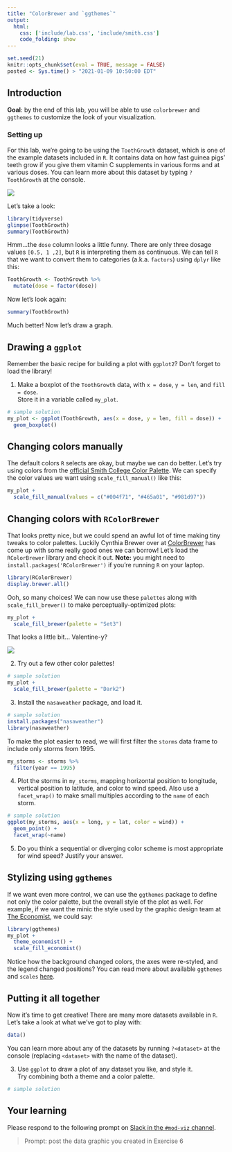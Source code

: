 ```yaml
---
title: "ColorBrewer and `ggthemes`"
output: 
  html:
    css: ['include/lab.css', 'include/smith.css']
    code_folding: show
---
```


```r
set.seed(21)
knitr::opts_chunk$set(eval = TRUE, message = FALSE)
posted <- Sys.time() > "2021-01-09 10:50:00 EDT"
```

## Introduction

**Goal**: by the end of this lab, you will be able to use `colorbrewer` and `ggthemes` to customize the look of your visualization.

### Setting up
For this lab, we're going to be using the `ToothGrowth` dataset, which is one of the example datasets included in `R`. It contains data on how fast guinea pigs' teeth grow if you give them vitamin C supplements in various forms and at various doses. You can learn more about this dataset by typing `?ToothGrowth` at the console.

![](gfx/guinea-pigs.jpg)

Let's take a look:

```r
library(tidyverse)
glimpse(ToothGrowth)
summary(ToothGrowth)
```

Hmm...the `dose` column looks a little funny. There are only three dosage values `[0.5, 1 ,2]`, but `R` is interpreting them as continuous. We can tell `R` that we want to convert them to categories (a.k.a. `factors`) using `dplyr` like this:

```r
ToothGrowth <- ToothGrowth %>%
  mutate(dose = factor(dose))
```

Now let's look again:
```r
summary(ToothGrowth)
```

Much better! Now let's draw a graph.

## Drawing a `ggplot`
Remember the basic recipe for building a plot with `ggplot2`? Don't forget to load the library!

1. Make a boxplot of the `ToothGrowth` data, with `x = dose`, `y = len`, and `fill = dose`.<br/> Store it in a variable called `my_plot`.

```r
# sample solution
my_plot <- ggplot(ToothGrowth, aes(x = dose, y = len, fill = dose)) + 
  geom_boxplot()
```

## Changing colors manually

The default colors `R` selects are okay, but maybe we can do better. Let's try using colors from the [official Smith College Color Palette](https://www.smith.edu/about-smith/interactive-style-guide/color-palette). We can specify the color values we want using `scale_fill_manual()` like this:

```r
my_plot + 
  scale_fill_manual(values = c("#004f71", "#465a01", "#981d97"))
```

## Changing colors with `RColorBrewer`

That looks pretty nice, but we could spend an awful lot of time making tiny tweaks to color palettes. Luckily Cynthia Brewer over at [ColorBrewer](http://colorbrewer2.org) has come up with some really good ones we can borrow! Let's load the `RColorBrewer` library and check it out. **Note:** you might need to `install.packages('RColorBrewer')` if you're running `R` on your laptop.

```r
library(RColorBrewer)
display.brewer.all()
```

Ooh, so many choices! We can now use these `palettes` along with `scale_fill_brewer()` to make perceptually-optimized plots:

```r
my_plot + 
  scale_fill_brewer(palette = "Set3")
```

That looks a little bit... Valentine-y?

![](gfx/hearts.jpg)

2. Try out a few other color palettes!
```r
# sample solution
my_plot + 
  scale_fill_brewer(palette = "Dark2")
```

3. Install the `nasaweather` package, and load it. 

```r
# sample solution
install.packages("nasaweather")
library(nasaweather)
```

To make the plot easier to read, we will first filter the `storms` data frame to include only storms from 1995. 

```r
my_storms <- storms %>%
  filter(year == 1995)
```

4. Plot the storms in `my_storms`, mapping horizontal position to longitude, vertical position to latitude, and color to wind speed. Also use a `facet_wrap()` to make small multiples according to the `name` of each storm. 

```r
# sample solution
ggplot(my_storms, aes(x = long, y = lat, color = wind)) + 
  geom_point() + 
  facet_wrap(~name)
```

5. Do you think a sequential or diverging color scheme is most appropriate for wind speed? Justify your answer. 

## Stylizing using `ggthemes`

If we want even more control, we can use the `ggthemes` package to define not only the color palette, but the overall style of the plot as well. For example, if we want the minic the style used by the graphic design team at  [The Economist](http://www.economist.com), we could say:

```r
library(ggthemes)
my_plot + 
  theme_economist() + 
  scale_fill_economist()
```

Notice how the background changed colors, the axes were re-styled, and the legend changed positions? You can read more about available `ggthemes` and `scales` [here](https://mran.microsoft.com/snapshot/2017-02-04/web/packages/ggthemes/vignettes/ggthemes.html).

## Putting it all together

Now it's time to get creative! There are many more datasets available in `R`. Let's take a look at what we've got to play with:

```r
data()
```

You can learn more about any of the datasets by running `?<dataset>` at the console (replacing `<dataset>` with the name of the dataset).

3. Use `ggplot` to draw a plot of any dataset you like, and style it.<br/> Try combining both a theme and a color palette.
```r
# sample solution
```

## Your learning

Please respond to the following prompt on [Slack in the `#mod-viz` channel](https://smi-sds192-01-202102.slack.com).

> Prompt: post the data graphic you created in Exercise 6